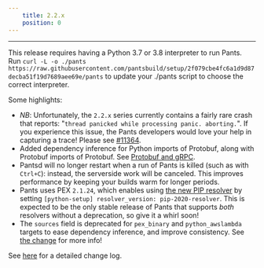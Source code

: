 ```yaml
---
    title: 2.2.x
    position: 0
---
```


---

This release requires having a Python 3.7 or 3.8 interpreter to run Pants. Run `curl -L -o ./pants https://raw.githubusercontent.com/pantsbuild/setup/2f079cbe4fc6a1d9d87decba51f19d7689aee69e/pants` to update your ./pants script to choose the correct interpreter.

Some highlights:

- _NB_: Unfortunately, the `2.2.x` series currently contains a fairly rare crash that reports: "`thread panicked while processing panic. aborting.`". If you experience this issue, the Pants developers would love your help in capturing a trace! Please see [#11364](https://github.com/pantsbuild/pants/issues/11364).
- Added dependency inference for Python imports of Protobuf, along with Protobuf imports of Protobuf. See [Protobuf and gRPC](../../codegen/protobuf-and-grpc.mdx).
- Pantsd will no longer restart when a run of Pants is killed (such as with `Ctrl+C`): instead, the serverside work will be canceled. This improves performance by keeping your builds warm for longer periods.
- Pants uses PEX `2.1.24`, which enables using [the new PIP resolver](https://pyfound.blogspot.com/2020/11/pip-20-3-new-resolver.html) by setting `[python-setup] resolver_version: pip-2020-resolver`. This is expected to be the only stable release of Pants that supports _both_ resolvers without a deprecation, so give it a whirl soon!
- The `sources` field is deprecated for `pex_binary` and `python_awslambda` targets to ease dependency inference, and improve consistency. See [the change](https://github.com/pantsbuild/pants/pull/11332) for more info!

See [here](https://github.com/pantsbuild/pants/blob/master/src/python/pants/notes/2.2.x.md) for a detailed change log.


